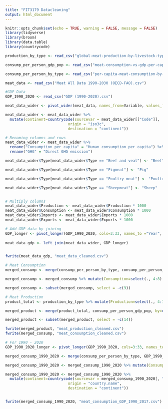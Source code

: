 ---
title: "FIT3179 Datacleaning"
output: html_document
---

```{r setup, include=FALSE}
knitr::opts_chunk$set(echo = TRUE, warning = FALSE, message = FALSE)
library(tidyverse)
library(broom)
library(data.table)
library(countrycode)

production_by_type <- read_csv("global-meat-production-by-livestock-type.csv")

consump_per_person_gdp_pop <- read_csv("meat-consumption-vs-gdp-per-capita.csv")

consump_per_person_by_type <- read_csv("per-capita-meat-consumption-by-type-kilograms-per-year.csv")

meat_data <- read_csv("Meat All Data 1990-2030 (OECD-FAO).csv")

#GDP Data
GDP_1990_2020 <- read_csv("GDP (1990-2020).csv")


```

```{r}
meat_data_wider <- pivot_wider(meat_data, names_from=Variable, values_from=Value)

meat_data_wider <- meat_data_wider %>%
  mutate(continent=countrycode(sourcevar = meat_data_wider[["Code"]],
                            origin = "iso3c",
                            destination = "continent"))

# Renaming columns and rows
meat_data_wider <- meat_data_wider %>%
  rename("Consumption per capita" = "Human consumption per capita") %>%
  rename("GHG" = "Direct GHG emission")

meat_data_wider$Type[meat_data_wider$Type == "Beef and veal"] <- "Beef"

meat_data_wider$Type[meat_data_wider$Type == "Pigmeat"] <- "Pig"

meat_data_wider$Type[meat_data_wider$Type == "Poultry meat"] <- "Poultry"

meat_data_wider$Type[meat_data_wider$Type == "Sheepmeat"] <- "Sheep"


# Multiply columns
meat_data_wider$Production <- meat_data_wider$Production * 1000
meat_data_wider$Consumption <- meat_data_wider$Consumption * 1000
meat_data_wider$Imports <- meat_data_wider$Imports * 1000
meat_data_wider$Exports <- meat_data_wider$Exports * 1000

# Add GDP data by joining
GDP_longer <- pivot_longer(GDP_1990_2020, cols=3:33, names_to ="Year", values_to="GDP per capita", names_transform=list(Year = as.numeric))
  
meat_data_gdp <- left_join(meat_data_wider, GDP_longer)


fwrite(meat_data_gdp, "meat_data_cleaned.csv")

```

```{r, echo=FALSE}
# Meat Consumption
merged_consump <- merge(consump_per_person_by_type, consump_per_person_gdp_pop, by=c("Entity", "Code", "Year"))

merged_consump <- merged_consump %>% mutate(Consumption=select(., 4:8) %>% rowSums(na.rm=TRUE))

merged_consump <- subset(merged_consump, select = -c(9))

# Meat Production
product_total <- production_by_type %>% mutate(Production=select(., 4:12) %>% rowSums(na.rm=TRUE))

merged_product <- merge(product_total, consump_per_person_gdp_pop, by=c("Entity", "Code", "Year"))

merged_product <- subset(merged_product, select = -c(14))

fwrite(merged_product, "meat_production_cleaned.csv")
fwrite(merged_consump, "meat_consumption_cleaned.csv")

```

```{r}
# For 1990 - 2020
GDP_1990_2020_longer <- pivot_longer(GDP_1990_2020, cols=3:33, names_to ="Year", values_to="GDP per capita")

merged_consump_1990_2020 <- merge(consump_per_person_by_type, GDP_1990_2020_longer, by=c("Entity", "Code", "Year")) 

merged_consump_1990_2020 <- merged_consump_1990_2020 %>% mutate(Consumption=select(., 4:8) %>% rowSums(na.rm=TRUE))

merged_consump_1990_2020 <- merged_consump_1990_2020 %>%
  mutate(continent=countrycode(sourcevar = merged_consump_1990_2020[, "Entity"],
                            origin = "country.name",
                            destination = "continent"))


fwrite(merged_consump_1990_2020, "meat_consumption_GDP_1990_2017.csv")
```


